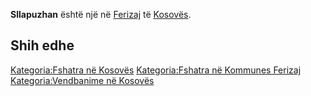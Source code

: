 {{Fshat në 
 | Emri                = Sllapuzhan
 | EmriAlt                = 
 | NAME_SHORT_FORM=      
 | NAME_GENERIC=      
 | NAME_SORT_NAME_RO=      SLLAPUZHAN
 | FULL_NAME_RO = Sllapuzhan
 | FULL_NAME_ND_RO=Sllapuzhan
 | SORT_NAME_RG=SLLAPUZHAN
 | FULL_NAME_RG=Sllapuzhan
 | FULL_NAME_ND_RG=Sllapuzhan
 | SRP_NAME_SHORT_FORM=      
 | SRP_NAME_GENERIC=      
 | SRP_NAME_SORT_NAME_RO=      
 | SRP_FULL_NAME_RO = 
 | SRP_FULL_NAME_ND_RO=
 | SRP_SORT_NAME_RG=
 | SRP_FULL_NAME_RG=
 | SRP_FULL_NAME_ND_RG=
 | Emri (Rasa dhanore) = 
 | Figura              = 
 | Shteti              = Kosovo
 | Komuna              = Ferizaj
 | Kodi postar         = 
 | Sipërfaqja          = 

 | Popullsia           = 

 | Regj. i popullsisë  = 
 | Dend. e popullsisë  = 
 | Faqja zyrtare       = 
 <!--- Koordinatat ----> 
 | Gjerësia            = 42.384444
 | Gjatësia            = 20.836111
 | Lartësia            = 
}}
'''Sllapuzhan''' është një [[]] në [[Ferizaj]] të [[Kosovës]].

<!-- == Gjeografia == -->
<!-- == Historia == -->
<!-- == Demografia == -->
== Shih edhe ==
{{Komuna Ferizaj}}
{{Kosovo-Administrata-Cung}}

[[Kategoria:Fshatra në Kosovës]]
[[Kategoria:Fshatra në Kommunes Ferizaj]]
[[Kategoria:Vendbanime në Kosovës]]
